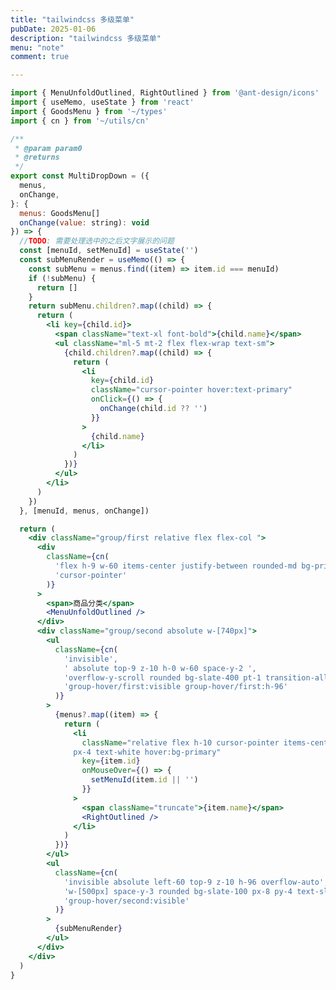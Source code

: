 ```yaml
---
title: "tailwindcss 多级菜单"
pubDate: 2025-01-06
description: "tailwindcss 多级菜单"
menu: "note"
comment: true

---
```


```jsx
import { MenuUnfoldOutlined, RightOutlined } from '@ant-design/icons'
import { useMemo, useState } from 'react'
import { GoodsMenu } from '~/types'
import { cn } from '~/utils/cn'

/**
 * @param param0
 * @returns
 */
export const MultiDropDown = ({
  menus,
  onChange,
}: {
  menus: GoodsMenu[]
  onChange(value: string): void
}) => {
  //TODO: 需要处理选中的之后文字展示的问题
  const [menuId, setMenuId] = useState('')
  const subMenuRender = useMemo(() => {
    const subMenu = menus.find((item) => item.id === menuId)
    if (!subMenu) {
      return []
    }
    return subMenu.children?.map((child) => {
      return (
        <li key={child.id}>
          <span className="text-xl font-bold">{child.name}</span>
          <ul className="ml-5 mt-2 flex flex-wrap text-sm">
            {child.children?.map((child) => {
              return (
                <li
                  key={child.id}
                  className="cursor-pointer hover:text-primary"
                  onClick={() => {
                    onChange(child.id ?? '')
                  }}
                >
                  {child.name}
                </li>
              )
            })}
          </ul>
        </li>
      )
    })
  }, [menuId, menus, onChange])

  return (
    <div className="group/first relative flex flex-col ">
      <div
        className={cn(
          'flex h-9 w-60 items-center justify-between rounded-md bg-primary px-4 text-gray-100',
          'cursor-pointer'
        )}
      >
        <span>商品分类</span>
        <MenuUnfoldOutlined />
      </div>
      <div className="group/second absolute w-[740px]">
        <ul
          className={cn(
            'invisible',
            ' absolute top-9 z-10 h-0 w-60 space-y-2 ',
            'overflow-y-scroll rounded bg-slate-400 pt-1 transition-all',
            'group-hover/first:visible group-hover/first:h-96'
          )}
        >
          {menus?.map((item) => {
            return (
              <li
                className="relative flex h-10 cursor-pointer items-center justify-between
              px-4 text-white hover:bg-primary"
                key={item.id}
                onMouseOver={() => {
                  setMenuId(item.id || '')
                }}
              >
                <span className="truncate">{item.name}</span>
                <RightOutlined />
              </li>
            )
          })}
        </ul>
        <ul
          className={cn(
            'invisible absolute left-60 top-9 z-10 h-96 overflow-auto',
            'w-[500px] space-y-3 rounded bg-slate-100 px-8 py-4 text-slate-900',
            'group-hover/second:visible'
          )}
        >
          {subMenuRender}
        </ul>
      </div>
    </div>
  )
}

```